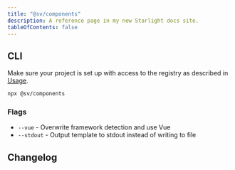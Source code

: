 ```yaml
---
title: "@sv/components"
description: A reference page in my new Starlight docs site.
tableOfContents: false
---
```



## CLI

Make sure your project is set up with access to the registry as described in [Usage](/sv-frontend-library/mono/usage#configure-package-registry).

```sh
npx @sv/components
```

### Flags

- `--vue` - Overwrite framework detection and use Vue
- `--stdout` - Output template to stdout instead of writing to file

## Changelog

<Changelog package="components" />
